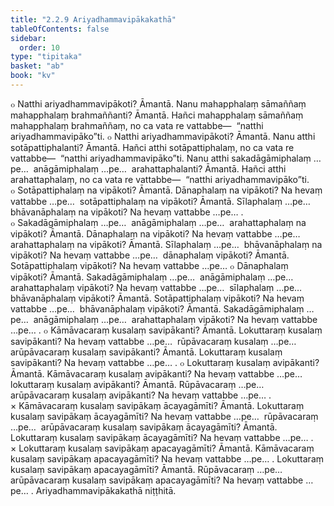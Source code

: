 ```yaml
---
title: "2.2.9 Ariyadhammavipākakathā"
tableOfContents: false
sidebar:
  order: 10
type: "tipitaka"
basket: "ab"
book: "kv"
---
```



<DynamicBreadcrumb />

<Division number="498" book="kv">

<Paragraph number="1700" book="kv">
๐ Natthi ariyadhammavipākoti? Āmantā. Nanu mahapphalaṃ sāmaññaṃ mahapphalaṃ brahmaññanti? Āmantā. Hañci mahapphalaṃ sāmaññaṃ mahapphalaṃ brahmaññaṃ, no ca vata re vattabbe—  “natthi ariyadhammavipāko”ti.
</Paragraph>

<Paragraph number="1701" book="kv">
๐ Natthi ariyadhammavipākoti? Āmantā. Nanu atthi sotāpattiphalanti? Āmantā. Hañci atthi sotāpattiphalaṃ, no ca vata re vattabbe—  “natthi ariyadhammavipāko”ti. Nanu atthi sakadāgāmiphalaṃ …pe…  anāgāmiphalaṃ …pe…  arahattaphalanti? Āmantā. Hañci atthi arahattaphalaṃ, no ca vata re vattabbe—  “natthi ariyadhammavipāko”ti.
</Paragraph>

<Paragraph number="1702" book="kv">
๐ Sotāpattiphalaṃ na vipākoti? Āmantā. Dānaphalaṃ na vipākoti? Na hevaṃ vattabbe …pe…  sotāpattiphalaṃ na vipākoti? Āmantā. Sīlaphalaṃ …pe…  bhāvanāphalaṃ na vipākoti? Na hevaṃ vattabbe …pe… .
</Paragraph>

<Paragraph number="1703" book="kv">
๐ Sakadāgāmiphalaṃ …pe…  anāgāmiphalaṃ …pe…  arahattaphalaṃ na vipākoti? Āmantā. Dānaphalaṃ na vipākoti? Na hevaṃ vattabbe …pe…  arahattaphalaṃ na vipākoti? Āmantā. Sīlaphalaṃ …pe…  bhāvanāphalaṃ na vipākoti? Na hevaṃ vattabbe …pe…  dānaphalaṃ vipākoti? Āmantā. Sotāpattiphalaṃ vipākoti? Na hevaṃ vattabbe …pe…
</Paragraph>

<Paragraph number="1704" book="kv">
๐ Dānaphalaṃ vipākoti? Āmantā. Sakadāgāmiphalaṃ …pe…  anāgāmiphalaṃ …pe…  arahattaphalaṃ vipākoti? Na hevaṃ vattabbe …pe…  sīlaphalaṃ …pe…  bhāvanāphalaṃ vipākoti? Āmantā. Sotāpattiphalaṃ vipākoti? Na hevaṃ vattabbe …pe…  bhāvanāphalaṃ vipākoti? Āmantā. Sakadāgāmiphalaṃ …pe…  anāgāmiphalaṃ …pe…  arahattaphalaṃ vipākoti? Na hevaṃ vattabbe …pe… .
</Paragraph>

</Division>
<Division number="499" book="kv">

<Paragraph number="1705" book="kv">
๐ Kāmāvacaraṃ kusalaṃ savipākanti? Āmantā. Lokuttaraṃ kusalaṃ savipākanti? Na hevaṃ vattabbe …pe…  rūpāvacaraṃ kusalaṃ …pe…  arūpāvacaraṃ kusalaṃ savipākanti? Āmantā. Lokuttaraṃ kusalaṃ savipākanti? Na hevaṃ vattabbe …pe… .
</Paragraph>

<Paragraph number="1706" book="kv">
๐ Lokuttaraṃ kusalaṃ avipākanti? Āmantā. Kāmāvacaraṃ kusalaṃ avipākanti? Na hevaṃ vattabbe …pe…  lokuttaraṃ kusalaṃ avipākanti? Āmantā. Rūpāvacaraṃ …pe…  arūpāvacaraṃ kusalaṃ avipākanti? Na hevaṃ vattabbe …pe… .
</Paragraph>

</Division>
<Division number="500" book="kv">

<Paragraph number="1707" book="kv">
× Kāmāvacaraṃ kusalaṃ savipākaṃ ācayagāmīti? Āmantā. Lokuttaraṃ kusalaṃ savipākaṃ ācayagāmīti? Na hevaṃ vattabbe …pe…  rūpāvacaraṃ …pe…  arūpāvacaraṃ kusalaṃ savipākaṃ ācayagāmīti? Āmantā. Lokuttaraṃ kusalaṃ savipākaṃ ācayagāmīti? Na hevaṃ vattabbe …pe… .
</Paragraph>

<Paragraph number="1708" book="kv">
× Lokuttaraṃ kusalaṃ savipākaṃ apacayagāmīti? Āmantā. Kāmāvacaraṃ kusalaṃ savipākaṃ apacayagāmīti? Na hevaṃ vattabbe …pe… . Lokuttaraṃ kusalaṃ savipākaṃ apacayagāmīti? Āmantā. Rūpāvacaraṃ …pe…  arūpāvacaraṃ kusalaṃ savipākaṃ apacayagāmīti? Na hevaṃ vattabbe …pe… .

</Paragraph>
</Division>

<Paragraph number="1709" type="center" book="kv">
Ariyadhammavipākakathā niṭṭhitā.
</Paragraph>